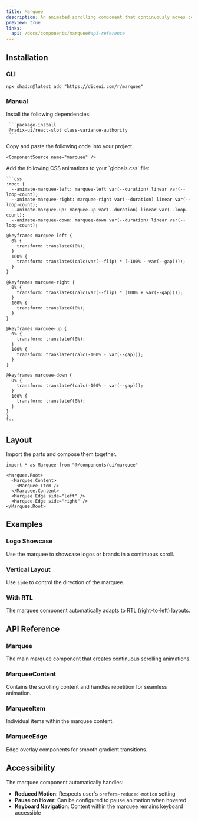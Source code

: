 ```yaml
---
title: Marquee
description: An animated scrolling component that continuously moves content horizontally or vertically.
preview: true
links:
  api: /docs/components/marquee#api-reference
---
```


<ComponentTabs name="marquee-demo" />

## Installation

### CLI

```package-install
npx shadcn@latest add "https://diceui.com/r/marquee"
```

### Manual

<Steps>
  <Step>
     Install the following dependencies:

     ```package-install
     @radix-ui/react-slot class-variance-authority
     ```
  </Step>
  <Step>
    Copy and paste the following code into your project.

    <ComponentSource name="marquee" />
  </Step>
  <Step>
    Add the following CSS animations to your `globals.css` file:

    ```css
    :root {
      --animate-marquee-left: marquee-left var(--duration) linear var(--loop-count);
      --animate-marquee-right: marquee-right var(--duration) linear var(--loop-count);
      --animate-marquee-up: marquee-up var(--duration) linear var(--loop-count);
      --animate-marquee-down: marquee-down var(--duration) linear var(--loop-count);

    @keyframes marquee-left {
      0% {
        transform: translateX(0%);
      }
      100% {
        transform: translateX(calc(var(--flip) * (-100% - var(--gap))));
      }
    }

    @keyframes marquee-right {
      0% {
        transform: translateX(calc(var(--flip) * (100% + var(--gap))));
      }
      100% {
        transform: translateX(0%);
      }
    }

    @keyframes marquee-up {
      0% {
        transform: translateY(0%);
      }
      100% {
        transform: translateY(calc(-100% - var(--gap)));
      }
    }

    @keyframes marquee-down {
      0% {
        transform: translateY(calc(-100% - var(--gap)));
      }
      100% {
        transform: translateY(0%);
      }
    }
    }
    ```
  </Step>
</Steps>

## Layout

Import the parts and compose them together.

```tsx
import * as Marquee from "@/components/ui/marquee"

<Marquee.Root>
  <Marquee.Content>
    <Marquee.Item />
  </Marquee.Content>
  <Marquee.Edge side="left" />
  <Marquee.Edge side="right" />
</Marquee.Root>
```

## Examples

### Logo Showcase

Use the marquee to showcase logos or brands in a continuous scroll.

<ComponentTabs name="marquee-logo-demo" />

### Vertical Layout

Use `side` to control the direction of the marquee.

<ComponentTabs name="marquee-vertical-demo" />

### With RTL

The marquee component automatically adapts to RTL (right-to-left) layouts.

<ComponentTabs name="marquee-rtl-demo" />

## API Reference

### Marquee

The main marquee component that creates continuous scrolling animations.

<AutoTypeTable
  path="./types/docs/marquee.ts"
  name="MarqueeProps"
/>

### MarqueeContent

Contains the scrolling content and handles repetition for seamless animation.

<AutoTypeTable
  path="./types/docs/marquee.ts"
  name="MarqueeContentProps"
/>

### MarqueeItem

Individual items within the marquee content.

<AutoTypeTable
  path="./types/docs/marquee.ts"
  name="MarqueeItemProps"
/>

### MarqueeEdge

Edge overlay components for smooth gradient transitions.

<AutoTypeTable
  path="./types/docs/marquee.ts"
  name="MarqueeEdgeProps"
/>

## Accessibility

The marquee component automatically handles:

- **Reduced Motion**: Respects user's `prefers-reduced-motion` setting
- **Pause on Hover**: Can be configured to pause animation when hovered
- **Keyboard Navigation**: Content within the marquee remains keyboard accessible
